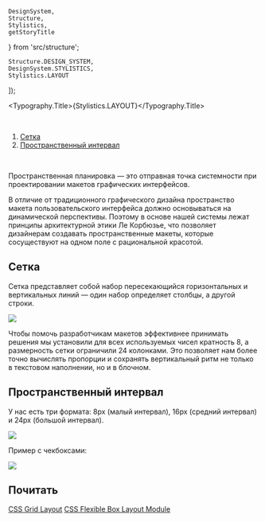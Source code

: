 
    DesignSystem,
    Structure,
    Stylistics,
    getStoryTitle
} from 'src/structure';

    Structure.DESIGN_SYSTEM,
    DesignSystem.STYLISTICS,
    Stylistics.LAYOUT
]);

<Meta title={title} />

<Typography.Title>{Stylistics.LAYOUT}</Typography.Title>

<br />

1. [Сетка](#grid)
2. [Пространственный интервал](#spacing)

<br />

Пространственная планировка — это отправная точка системности при проектировании макетов графических интерфейсов.

В отличие от традиционного графического дизайна пространство макета пользовательского интерфейса должно основываться на динамической перспективы.
Поэтому в основе нашей системы лежат принципы архитектурной этики Ле Корбюзье, что позволяет дизайнерам создавать пространственные макеты, которые сосуществуют на одном поле с рациональной красотой.

## Сетка <a name="grid"></a>

Сетка представляет собой набор пересекающийся горизонтальных и вертикальных линий — один набор определяет столбцы, а другой строки. <br />

<img src="./stories/system/stylistics/layout/grid.png" width={600} />

Чтобы помочь разработчикам макетов эффективнее принимать решения мы установили для всех используемых чисел кратность 8, а размерность сетки ограничили 24 колонками. Это позволяет нам более точно вычислять пропорции и сохранять вертикальный ритм не только в текстовом наполнении, но и в блочном.

## Пространственный интервал <a name="spacing"></a>

У нас есть три формата: 8px (малый интервал), 16px (средний интервал) и 24px (большой интервал).

<img src="./stories/system/stylistics/layout/spacing.png" width={590} />

Пример с чекбоксами:

<img src="./stories/system/stylistics/layout/checkbox.png" width={600} />

## Почитать

[CSS Grid Layout](https://www.w3.org/TR/css-grid-1/)
[CSS Flexible Box Layout Module](https://www.w3.org/TR/css-flexbox-1/)
